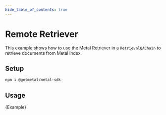 ```yaml
---
hide_table_of_contents: true
---
```


# Remote Retriever

This example shows how to use the Metal Retriever in a `RetrievalQAChain` to retrieve documents from Metal index.

## Setup

```bash npm2yarn
npm i @getmetal/metal-sdk
```

## Usage


<CodeBlock language="typescript">{Example}</CodeBlock>
